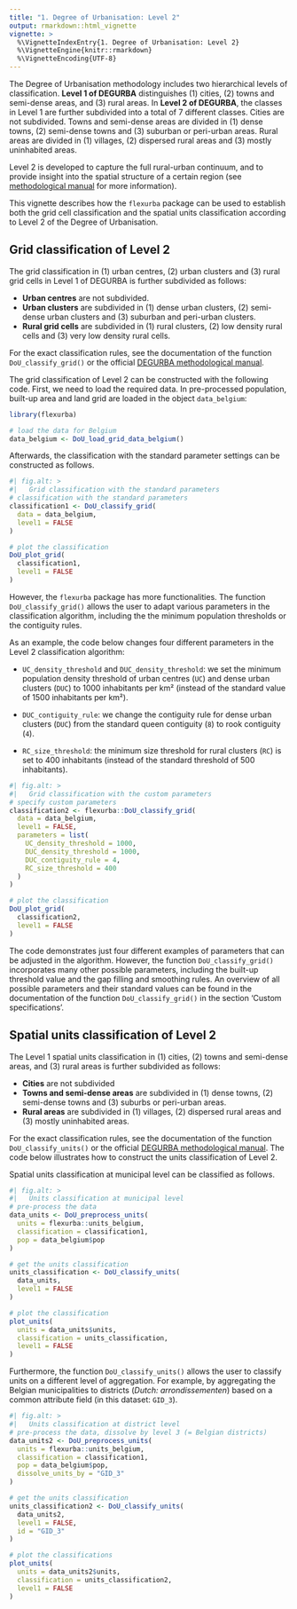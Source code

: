```yaml
---
title: "1. Degree of Urbanisation: Level 2"
output: rmarkdown::html_vignette
vignette: >
  %\VignetteIndexEntry{1. Degree of Urbanisation: Level 2}
  %\VignetteEngine{knitr::rmarkdown}
  %\VignetteEncoding{UTF-8}
---
```


The Degree of Urbanisation methodology includes two hierarchical levels of classification. **Level 1 of DEGURBA** distinguishes (1) cities, (2) towns and semi-dense areas, and (3) rural areas. In **Level 2 of DEGURBA**, the classes in Level 1 are further subdivided into a total of 7 different classes. Cities are not subdivided. Towns and semi-dense areas are divided in (1) dense towns, (2) semi-dense towns and (3) suburban or peri-urban areas. Rural areas are divided in (1) villages, (2) dispersed rural areas and (3) mostly uninhabited areas.

Level 2 is developed to capture the full rural-urban continuum, and to provide insight into the spatial structure of a certain region (see [methodological manual](https://ec.europa.eu/eurostat/statistics-explained/index.php?title=Applying_the_degree_of_urbanisation_manual) for more information).

This vignette describes how the `flexurba` package can be used to establish both the grid cell classification and the spatial units classification according to Level 2 of the Degree of Urbanisation.

## Grid classification of Level 2

The grid classification in (1) urban centres, (2) urban clusters and (3) rural grid cells in Level 1 of DEGURBA is further subdivided as follows:

-   **Urban centres** are not subdivided.
-   **Urban clusters** are subdivided in (1) dense urban clusters, (2) semi-dense urban clusters and (3) suburban and peri-urban clusters.
-   **Rural grid cells** are subdivided in (1) rural clusters, (2) low density rural cells and (3) very low density rural cells.

For the exact classification rules, see the documentation of the function `DoU_classify_grid()` or the official [DEGURBA methodological manual](https://ec.europa.eu/eurostat/statistics-explained/index.php?title=Applying_the_degree_of_urbanisation_manual).

The grid classification of Level 2 can be constructed with the following code. First, we need to load the required data. In pre-processed population, built-up area and land grid are loaded in the object `data_belgium`:

```r
library(flexurba)

# load the data for Belgium
data_belgium <- DoU_load_grid_data_belgium()
```

Afterwards, the classification with the standard parameter settings can be constructed as follows.

```r
#| fig.alt: >
#|   Grid classification with the standard parameters
# classification with the standard parameters
classification1 <- DoU_classify_grid(
  data = data_belgium,
  level1 = FALSE
)

# plot the classification
DoU_plot_grid(
  classification1,
  level1 = FALSE
)
```

However, the `flexurba` package has more functionalities. The function `DoU_classify_grid()` allows the user to adapt various parameters in the classification algorithm, including the the minimum population thresholds or the contiguity rules.

As an example, the code below changes four different parameters in the Level 2 classification algorithm:

-   `UC_density_threshold` and `DUC_density_threshold`: we set the minimum population density threshold of urban centres (`UC`) and dense urban clusters (`DUC`) to 1000 inhabitants per km² (instead of the standard value of 1500 inhabitants per km²).

-   `DUC_contiguity_rule`: we change the contiguity rule for dense urban clusters (`DUC`) from the standard queen contiguity (`8`) to rook contiguity (`4`).

-   `RC_size_threshold`: the minimum size threshold for rural clusters (`RC`) is set to 400 inhabitants (instead of the standard threshold of 500 inhabitants).

```r
#| fig.alt: >
#|   Grid classification with the custom parameters
# specify custom parameters
classification2 <- flexurba::DoU_classify_grid(
  data = data_belgium,
  level1 = FALSE,
  parameters = list(
    UC_density_threshold = 1000,
    DUC_density_threshold = 1000,
    DUC_contiguity_rule = 4,
    RC_size_threshold = 400
  )
)

# plot the classification
DoU_plot_grid(
  classification2,
  level1 = FALSE
)
```

The code demonstrates just four different examples of parameters that can be adjusted in the algorithm. However, the function `DoU_classify_grid()` incorporates many other possible parameters, including the built-up threshold value and the gap filling and smoothing rules. An overview of all possible parameters and their standard values can be found in the documentation of the function `DoU_classify_grid()` in the section 'Custom specifications'.

## Spatial units classification of Level 2

The Level 1 spatial units classification in (1) cities, (2) towns and semi-dense areas, and (3) rural areas is further subdivided as follows:

-   **Cities** are not subdivided
-   **Towns and semi-dense areas** are subdivided in (1) dense towns, (2) semi-dense towns and (3) suburbs or peri-urban areas.
-   **Rural areas** are subdivided in (1) villages, (2) dispersed rural areas and (3) mostly uninhabited areas.

For the exact classification rules, see the documentation of the function `DoU_classify_units()` or the official [DEGURBA methodological manual](https://ec.europa.eu/eurostat/statistics-explained/index.php?title=Applying_the_degree_of_urbanisation_manual). The code below illustrates how to construct the units classification of Level 2.

Spatial units classification at municipal level can be classified as follows.

```r
#| fig.alt: >
#|   Units classification at municipal level
# pre-process the data
data_units <- DoU_preprocess_units(
  units = flexurba::units_belgium,
  classification = classification1,
  pop = data_belgium$pop
)

# get the units classification
units_classification <- DoU_classify_units(
  data_units,
  level1 = FALSE
)

# plot the classification
plot_units(
  units = data_units$units,
  classification = units_classification,
  level1 = FALSE
)
```

Furthermore, the function `DoU_classify_units()` allows the user to classify units on a different level of aggregation. For example, by aggregating the Belgian municipalities to districts (*Dutch: arrondissementen*) based on a common attribute field (in this dataset: `GID_3`).

```r
#| fig.alt: >
#|   Units classification at district level
# pre-process the data, dissolve by level 3 (= Belgian districts)
data_units2 <- DoU_preprocess_units(
  units = flexurba::units_belgium,
  classification = classification1,
  pop = data_belgium$pop,
  dissolve_units_by = "GID_3"
)

# get the units classification
units_classification2 <- DoU_classify_units(
  data_units2,
  level1 = FALSE,
  id = "GID_3"
)

# plot the classifications
plot_units(
  units = data_units2$units,
  classification = units_classification2,
  level1 = FALSE
)
```
